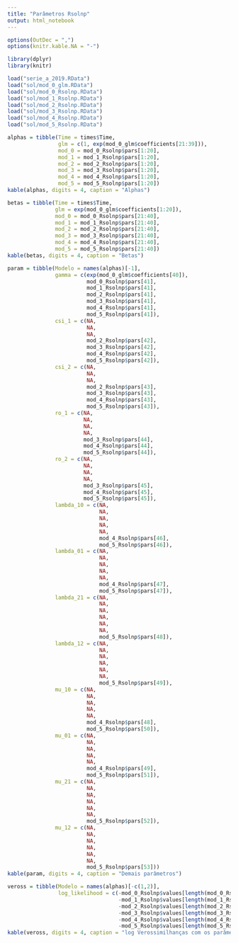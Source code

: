 ```yaml
---
title: "Parâmetros Rsolnp"
output: html_notebook
---
```


```r
options(OutDec = ",")
options(knitr.kable.NA = "-")

library(dplyr)
library(knitr)

load("serie_a_2019.RData")
load("sol/mod_0_glm.RData")
load("sol/mod_0_Rsolnp.RData")
load("sol/mod_1_Rsolnp.RData")
load("sol/mod_2_Rsolnp.RData")
load("sol/mod_3_Rsolnp.RData")
load("sol/mod_4_Rsolnp.RData")
load("sol/mod_5_Rsolnp.RData")
```

```r
alphas = tibble(Time = times$Time, 
                glm = c(1, exp(mod_0_glm$coefficients[21:39])),
                mod_0 = mod_0_Rsolnp$pars[1:20],
                mod_1 = mod_1_Rsolnp$pars[1:20],
                mod_2 = mod_2_Rsolnp$pars[1:20],
                mod_3 = mod_3_Rsolnp$pars[1:20],
                mod_4 = mod_4_Rsolnp$pars[1:20],
                mod_5 = mod_5_Rsolnp$pars[1:20])
kable(alphas, digits = 4, caption = "Alphas")
```

```r
betas = tibble(Time = times$Time, 
               glm = exp(mod_0_glm$coefficients[1:20]),
               mod_0 = mod_0_Rsolnp$pars[21:40],
               mod_1 = mod_1_Rsolnp$pars[21:40],
               mod_2 = mod_2_Rsolnp$pars[21:40],
               mod_3 = mod_3_Rsolnp$pars[21:40],
               mod_4 = mod_4_Rsolnp$pars[21:40],
               mod_5 = mod_5_Rsolnp$pars[21:40])
kable(betas, digits = 4, caption = "Betas")
```

```r
param = tibble(Modelo = names(alphas)[-1],
               gamma = c(exp(mod_0_glm$coefficients[40]),
                         mod_0_Rsolnp$pars[41], 
                         mod_1_Rsolnp$pars[41],
                         mod_2_Rsolnp$pars[41],
                         mod_3_Rsolnp$pars[41],
                         mod_4_Rsolnp$pars[41],
                         mod_5_Rsolnp$pars[41]),
               csi_1 = c(NA, 
                         NA,
                         NA, 
                         mod_2_Rsolnp$pars[42], 
                         mod_3_Rsolnp$pars[42],
                         mod_4_Rsolnp$pars[42],
                         mod_5_Rsolnp$pars[42]),
               csi_2 = c(NA, 
                         NA, 
                         NA,
                         mod_2_Rsolnp$pars[43], 
                         mod_3_Rsolnp$pars[43],
                         mod_4_Rsolnp$pars[43],
                         mod_5_Rsolnp$pars[43]),
               ro_1 = c(NA, 
                        NA,
                        NA, 
                        NA,
                        mod_3_Rsolnp$pars[44],
                        mod_4_Rsolnp$pars[44],
                        mod_5_Rsolnp$pars[44]),
               ro_2 = c(NA, 
                        NA, 
                        NA, 
                        NA,
                        mod_3_Rsolnp$pars[45],
                        mod_4_Rsolnp$pars[45],
                        mod_5_Rsolnp$pars[45]),
               lambda_10 = c(NA,
                             NA,
                             NA,
                             NA,
                             NA,
                             mod_4_Rsolnp$pars[46],
                             mod_5_Rsolnp$pars[46]),
               lambda_01 = c(NA,
                             NA,
                             NA,
                             NA,
                             NA,
                             mod_4_Rsolnp$pars[47],
                             mod_5_Rsolnp$pars[47]),
               lambda_21 = c(NA,
                             NA,
                             NA,
                             NA,
                             NA,
                             NA,
                             mod_5_Rsolnp$pars[48]),
               lambda_12 = c(NA,
                             NA,
                             NA,
                             NA,
                             NA,
                             NA,
                             mod_5_Rsolnp$pars[49]),
               mu_10 = c(NA,
                         NA,
                         NA,
                         NA,
                         NA,
                         mod_4_Rsolnp$pars[48],
                         mod_5_Rsolnp$pars[50]),
               mu_01 = c(NA,
                         NA,
                         NA,
                         NA,
                         NA,
                         mod_4_Rsolnp$pars[49],
                         mod_5_Rsolnp$pars[51]),
               mu_21 = c(NA,
                         NA,
                         NA,
                         NA,
                         NA,
                         NA,
                         mod_5_Rsolnp$pars[52]),
               mu_12 = c(NA,
                         NA,
                         NA,
                         NA,
                         NA,
                         NA,
                         mod_5_Rsolnp$pars[53]))
kable(param, digits = 4, caption = "Demais parâmetros")
```

```r
veross = tibble(Modelo = names(alphas)[-c(1,2)],
                log_likelihood = c(-mod_0_Rsolnp$values[length(mod_0_Rsolnp$values)],
                                   -mod_1_Rsolnp$values[length(mod_1_Rsolnp$values)],
                                   -mod_2_Rsolnp$values[length(mod_2_Rsolnp$values)],
                                   -mod_3_Rsolnp$values[length(mod_3_Rsolnp$values)],
                                   -mod_4_Rsolnp$values[length(mod_4_Rsolnp$values)],
                                   -mod_5_Rsolnp$values[length(mod_5_Rsolnp$values)]))
kable(veross, digits = 4, caption = "log Verossimilhanças com os parâmetros encontrados")
```

